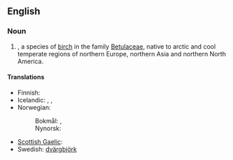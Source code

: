 ==English==
{{rfi}}
{{wikipedia}}
{{wikispecies|Betula nana}}

===Noun===
{{en-noun|head=[[dwarf]] [[birch]]|dwarf birches}}

# {{taxlink|Betula nana|species}}, a species of [[birch]] in the family [[Betulaceae]], native to arctic and cool temperate regions of northern Europe, northern Asia and northern North America.

====Translations====
{{trans-top|dwarf birch}}
* Finnish: {{t-|fi|vaivaiskoivu}}
* Icelandic: {{t+|is|fjalldrapi|m}}, {{t-|is|drapi|m}}, {{t-|is|hrís|n}}
* Norwegian:
*: Bokmål: {{t-|no|dvergbjørk|m|f}}, {{t-|no|dvergbjerk|m|f}}
*: Nynorsk: {{t+|nn|dvergbjørk|m|f}}
{{trans-mid}}
* [[Scottish Gaelic]]: {{t-|gd|beith bheag|f}}
* Swedish: [[dvärgbjörk]] {{c}}
{{trans-bottom}}
